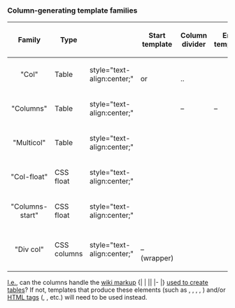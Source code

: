 === Column-generating template families ===
{{Caution|1='''The templates listed here are not interchangeable'''. For example, using {{tl|Multicol}} with {{tl|col-end}} instead of {{tl|Multicol-end}} would leave a [[HTML]] [[Span and div|"div" (division)]] open, potentially harming any subsequent formatting.}}

{| class="wikitable nowrap" style="line-height:1.4em"
|-
 ! Family
 ! Type
 ! {{longitem|Handles wiki <br/>&nbsp;table code?{{sup|{{dagger}}}}}}
 ! Start template
 ! Column divider
 ! End template
|- style="vertical-align:middle;"
 | style="text-align:center;" | "Col"
 | Table
 | style="text-align:center;"   {{yes}}
 | {{tl|Col-begin}} <br/>or {{tl|Col-begin-small}}
 | {{tl|Col-break}} <br/>{{tl|Col-2}} .. {{tl|Col-5}}
 | {{tl|Col-end}}
|-
 | style="text-align:center;" | "Columns"
 | Table
 | style="text-align:center;"   {{no}}
 | {{tl|Columns}}
 | –
 | –
|-
 | style="text-align:center;" | "Multicol"
 | Table
 | style="text-align:center;"   {{yes}}
 | {{tl|Multicol}}
 | {{tl|Multicol-break}}
 | {{tl|Multicol-end}}
|- 
 | style="text-align:center;" | "Col-float"
 | CSS float
 | style="text-align:center;"   {{yes}}
 | {{tl|Col-float}}
 | {{tl|Col-float-break}}
 | {{tl|Col-float-end}}
|-
 | style="text-align:center;" | "Columns-start"
 | CSS float
 | style="text-align:center;"   {{yes}}
 | {{tl|Columns-start}}
 | {{tl|Column}}
 | {{tl|Columns-end}}
|-
 | style="text-align:center;" | "Div col"
 | CSS columns
 | style="text-align:center;"   {{yes}}
 | {{tl|Div col}} <br />– {{tl|Columns-list}} (wrapper)
 | {{tl|No col break}}
 | {{tl|Div col end}}
|}
{{sup|{{dagger}}}} [[Id est|I.e.]], can the columns handle the [[Help:Wiki markup|wiki markup]] <nowiki>{|  |  ||  |-  |}</nowiki> [[Help:Tables|used to create tables]]? If not, templates that produce these elements (such as {{tl|(!}}, {{tl|!}}, {{tl|!!}}, {{tl|!-}}, {{tl|!)}}) and/or [[HTML element|HTML tags]] ({{tag|table}}, {{tag|tr}}, etc.) will need to be used instead.<noinclude>

{{Documentation
 | content =
Used by {{tl|Column templates}} to provide links to column-related templates.

== 参见 ==
* {{tl|Autocol}}

[[Category:Multi-column templates| ]]
[[Category:Related-topic templates]]

}}<!-- (end Documentation) -->
</noinclude>